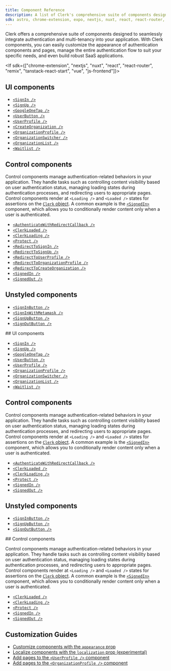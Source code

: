 ```yaml
---
title: Component Reference
description: A list of Clerk's comprehensive suite of components designed to seamlessly integrate authentication and multi-tenancy into your application.
sdk: astro, chrome-extension, expo, nextjs, nuxt, react, react-router, remix, tanstack-react-start, vue, js-frontend
---
```


Clerk offers a comprehensive suite of components designed to seamlessly integrate authentication and multi-tenancy into your application. With Clerk components, you can easily customize the appearance of authentication components and pages, manage the entire authentication flow to suit your specific needs, and even build robust SaaS applications.

<If sdk={["chrome-extension", "nextjs", "nuxt", "react", "react-router", "remix", "tanstack-react-start", "vue", "js-frontend"]}>
  ## UI components

  - [`<SignIn />`](/docs/components/authentication/sign-in)
  - [`<SignUp />`](/docs/components/authentication/sign-up)
  - [`<GoogleOneTap />`](/docs/components/authentication/google-one-tap)
  - [`<UserButton />`](/docs/components/user/user-button)
  - [`<UserProfile />`](/docs/components/user/user-profile)
  - [`<CreateOrganization />`](/docs/components/organization/create-organization)
  - [`<OrganizationProfile />`](/docs/components/organization/organization-profile)
  - [`<OrganizationSwitcher />`](/docs/components/organization/organization-switcher)
  - [`<OrganizationList />`](/docs/components/organization/organization-list)
  - [`<Waitlist />`](/docs/components/waitlist)

  ## Control components

  Control components manage authentication-related behaviors in your application. They handle tasks such as controlling content visibility based on user authentication status, managing loading states during authentication processes, and redirecting users to appropriate pages. Control components render at `<Loading />` and `<Loaded />` states for assertions on the [`Clerk` object](/docs/references/javascript/clerk). A common example is the [`<SignedIn>`](/docs/components/control/signed-in) component, which allows you to conditionally render content only when a user is authenticated.

  - [`<AuthenticateWithRedirectCallback />`](/docs/components/control/authenticate-with-callback)
  - [`<ClerkLoaded />`](/docs/components/control/clerk-loaded)
  - [`<ClerkLoading />`](/docs/components/control/clerk-loading)
  - [`<Protect />`](/docs/components/protect)
  - [`<RedirectToSignIn />`](/docs/components/control/redirect-to-signin)
  - [`<RedirectToSignUp />`](/docs/components/control/redirect-to-signup)
  - [`<RedirectToUserProfile />`](/docs/components/control/redirect-to-userprofile)
  - [`<RedirectToOrganizationProfile />`](/docs/components/control/redirect-to-organizationprofile)
  - [`<RedirectToCreateOrganization />`](/docs/components/control/redirect-to-createorganization)
  - [`<SignedIn />`](/docs/components/control/signed-in)
  - [`<SignedOut />`](/docs/components/control/signed-out)

  ## Unstyled components

  - [`<SignInButton />`](/docs/components/unstyled/sign-in-button)
  - [`<SignInWithMetamask />`](/docs/components/unstyled/sign-in-with-metamask)
  - [`<SignUpButton />`](/docs/components/unstyled/sign-up-button)
  - [`<SignOutButton />`](/docs/components/unstyled/sign-out-button)
</If>

<If sdk="astro">
  ## UI components

  - [`<SignIn />`](/docs/components/authentication/sign-in)
  - [`<SignUp />`](/docs/components/authentication/sign-up)
  - [`<GoogleOneTap />`](/docs/components/authentication/google-one-tap)
  - [`<UserButton />`](/docs/components/user/user-button)
  - [`<UserProfile />`](/docs/components/user/user-profile)
  - [`<OrganizationProfile />`](/docs/components/organization/organization-profile)
  - [`<OrganizationSwitcher />`](/docs/components/organization/organization-switcher)
  - [`<OrganizationList />`](/docs/components/organization/organization-list)
  - [`<Waitlist />`](/docs/components/waitlist)

  ## Control components

  Control components manage authentication-related behaviors in your application. They handle tasks such as controlling content visibility based on user authentication status, managing loading states during authentication processes, and redirecting users to appropriate pages. Control components render at `<Loading />` and `<Loaded />` states for assertions on the [`Clerk` object](/docs/references/javascript/clerk). A common example is the [`<SignedIn>`](/docs/components/control/signed-in) component, which allows you to conditionally render content only when a user is authenticated.

  - [`<AuthenticateWithRedirectCallback />`](/docs/components/control/authenticate-with-callback)
  - [`<ClerkLoaded />`](/docs/components/control/clerk-loaded)
  - [`<ClerkLoading />`](/docs/components/control/clerk-loading)
  - [`<Protect />`](/docs/components/protect)
  - [`<SignedIn />`](/docs/components/control/signed-in)
  - [`<SignedOut />`](/docs/components/control/signed-out)

  ## Unstyled components

  - [`<SignInButton />`](/docs/components/unstyled/sign-in-button)
  - [`<SignUpButton />`](/docs/components/unstyled/sign-up-button)
  - [`<SignOutButton />`](/docs/components/unstyled/sign-out-button)
</If>

<If sdk="expo">
  ## Control components

  Control components manage authentication-related behaviors in your application. They handle tasks such as controlling content visibility based on user authentication status, managing loading states during authentication processes, and redirecting users to appropriate pages. Control components render at `<Loading />` and `<Loaded />` states for assertions on the [`Clerk` object](/docs/references/javascript/clerk). A common example is the [`<SignedIn>`](/docs/components/control/signed-in) component, which allows you to conditionally render content only when a user is authenticated.

  - [`<ClerkLoaded />`](/docs/components/control/clerk-loaded)
  - [`<ClerkLoading />`](/docs/components/control/clerk-loading)
  - [`<Protect />`](/docs/components/protect)
  - [`<SignedIn />`](/docs/components/control/signed-in)
  - [`<SignedOut />`](/docs/components/control/signed-out)
</If>

## Customization Guides

- [Customize components with the `appearance` prop](/docs/customization/overview)
- [Localize components with the `localization` prop (experimental)](/docs/customization/localization)
- [Add pages to the `<UserProfile />` component](/docs/customization/user-profile)
- [Add pages to the `<OrganizationProfile />` component](/docs/customization/organization-profile)

<Include src="_partials/help" />
